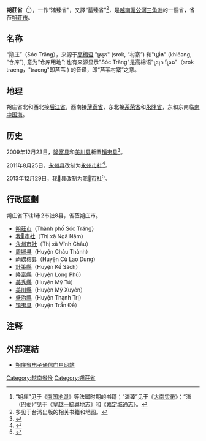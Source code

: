 {{越南省市
|Caption=朔莊省
|MapTittle=Soc Trang
|Caption-vt=Sóc Trăng
|Caption-hannom=滀臻、朔庄、滀（巴夌）
|ISOCode=VN-52
|Code=94
|Capital=[[朔莊市|朔莊市]]
|Region=[[湄公河三角洲|湄公河三角洲]]
|ImaSkyline=Chùa Khléang.jpg
|ImaCaption=
|Areatotal=3311.87
|PopTotal=1199653
|PopDensity=auto
|PopTotalyear=2019年
|Race=[[京族|京族]]、[[高棉族|高棉族]]、[[越南華人|漢族]]
|Postal=96xxx
|Telephone=299
|Vehicle=83
|Website=[https://soctrang.gov.vn/Default.aspx 朔庄省电子通信门户网站]
}}
'''朔莊省'''（{{vie|v='''Tỉnh Sóc Trăng'''|hn=省滀臻、省朔庄、省滀（巴夌）}}<ref>“朔庄”见于《[[南国地舆|南国地舆]]》等法属时期的书籍；“滀臻”见于《[[大南实录|大南实录]]》；“滀（巴夌）”见于《[[皇越一統輿地志|皇越一統輿地志]]》和《[[嘉定城通志|嘉定城通志]]》。</ref>），一作“滀臻省”，又譯“蓄臻省”<ref>多见于台湾出版的相关书籍和地图。</ref>，是[[越南|越南]][[湄公河三角洲|湄公河三角洲]]的一個省，省莅[[朔莊市|朔莊市]]。

==名称==
“朔庄”（Sóc Trăng），来源于[[高棉语|高棉语]] "ស្រុក" (srok, “村寨”) 和"ឃ្លាំង" (khlĕəng, “仓库”), 意为“仓库用地”; 也有来源显示"Sóc Trăng"是高棉语"ស្រុក ត្រែង"（srok traeng，"traeng"即芦苇 ) 的音译，即“芦苇村寨”之意。

==地理==
朔庄省北和西北接[[后江省|后江省]]，西南接[[薄寮省|薄寮省]]，东北接[[茶荣省|茶荣省]]和[[永隆省|永隆省]]，东和东南临[[南中国海|南中国海]]。

==历史==
2009年12月23日，[[隆富县|隆富县]]和[[美川县|美川县]]析置[[镇夷县|镇夷县]]<ref>{{Cite web |url=https://thuvienphapluat.vn/van-ban/Bo-may-hanh-chinh/Nghi-quyet-64-NQ-CP-dieu-chinh-dia-gioi-hanh-chinh-cac-xa-tinh-Soc-Trang-99337.aspx |title=Nghị quyết 64/NQ-CP năm 2009 điều chỉnh địa giới hành chính các xã để thành lập thị trấn thuộc các huyện: Thạnh Trị, Long Phú; điều chỉnh địa giới hành chính huyện Long Phú và huyện Mỹ Xuyên để thành lập huyện Trần Đề, tỉnh Sóc Trăng do Chính phủ ban hành |access-date=2020-03-12 |archive-date=2020-06-10 |archive-url=https://web.archive.org/web/20200610093034/https://thuvienphapluat.vn/van-ban/Bo-may-hanh-chinh/Nghi-quyet-64-NQ-CP-dieu-chinh-dia-gioi-hanh-chinh-cac-xa-tinh-Soc-Trang-99337.aspx |dead-url=no }}</ref>。

2011年8月25日，[[永州县|永州县]]改制为[[永州市社|永州市社]]<ref>{{Cite web |url=https://thuvienphapluat.vn/van-ban/Bo-may-hanh-chinh/Nghi-quyet-90-NQ-CP-thanh-lap-thi-xa-Vinh-Chau-phuong-thuoc-thi-xa-128361.aspx |title=Nghị quyết 90/NQ-CP năm 2011 về thành lập thị xã Vĩnh Châu, phường thuộc thị xã Vĩnh Châu và thị trấn Đại Ngãi thuộc huyện Long Phú, tỉnh Sóc Trăng do Chính phủ ban hành |access-date=2020-03-12 |archive-date=2021-01-13 |archive-url=https://web.archive.org/web/20210113131125/https://thuvienphapluat.vn/van-ban/Bo-may-hanh-chinh/Nghi-quyet-90-NQ-CP-thanh-lap-thi-xa-Vinh-Chau-phuong-thuoc-thi-xa-128361.aspx |dead-url=no }}</ref>。

2013年12月29日，[[我𠄼县|我𠄼县]]改制为[[我𠄼市社|我𠄼市社]]<ref>{{Cite web |url=https://thuvienphapluat.vn/van-ban/Bo-may-hanh-chinh/Nghi-quyet-133-NQ-CP-nam-2013-thanh-lap-thi-xa-Nga-Nam-Soc-Trang-217911.aspx |title=Nghị quyết 133/NQ-CP năm 2013 thành lập thị xã Ngã Năm và 3 phường thuộc thị xã Ngã Năm, tỉnh Sóc Trăng do Chính phủ ban hành |access-date=2020-03-12 |archive-date=2021-01-13 |archive-url=https://web.archive.org/web/20210113223040/https://thuvienphapluat.vn/van-ban/Bo-may-hanh-chinh/Nghi-quyet-133-NQ-CP-nam-2013-thanh-lap-thi-xa-Nga-Nam-Soc-Trang-217911.aspx |dead-url=no }}</ref>。

==行政區劃==
朔庄省下辖1市2市社8县，省莅朔庄市。
* [[朔莊市|朔莊市]]（Thành phố Sóc Trăng）
* [[我𠄼市社|我𠄼市社]]（Thị xã Ngã Năm）
* [[永州市社|永州市社]]（Thị xã Vĩnh Châu）
* [[周城縣_(朔庄省)|周城县]]（Huyện Châu Thành）
* [[岣崂榕县|岣崂榕县]]（Huyện Cù Lao Dung）
* [[計策縣|計策縣]]（Huyện Kế Sách）
* [[隆富縣|隆富縣]]（Huyện Long Phú）
* [[美秀縣|美秀縣]]（Huyện Mỹ Tú）
* [[美川縣|美川縣]]（Huyện Mỹ Xuyên）
* [[盛治縣|盛治縣]]（Huyện Thạnh Trị）
* [[镇夷县|镇夷县]]（Huyện Trần Đề）

==注释==
{{reflist}}

==外部連結==
*[https://soctrang.gov.vn/Default.aspx 朔庄省电子通信门户网站] {{Wayback|url=https://soctrang.gov.vn/Default.aspx |date=20100904005923 }}{{vi}}

{{朔庄省行政区划}}
{{越南九龙江三角洲之县市镇区域划分}}
{{vietnam}}

[[Category:越南省份|Category:越南省份]]
[[Category:朔莊省|Category:朔莊省]]